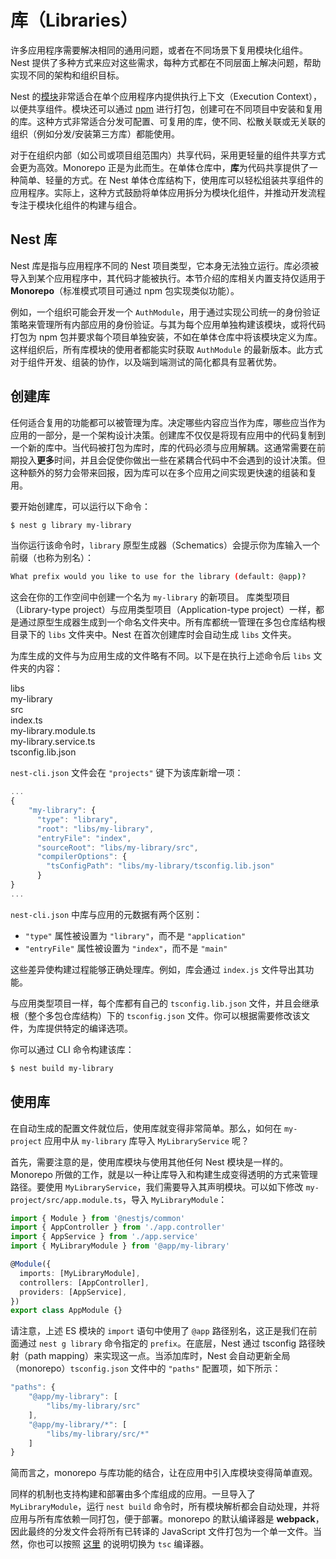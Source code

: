 # 库（Libraries）

许多应用程序需要解决相同的通用问题，或者在不同场景下复用模块化组件。Nest 提供了多种方式来应对这些需求，每种方式都在不同层面上解决问题，帮助实现不同的架构和组织目标。

Nest 的[模块](/modules)非常适合在单个应用程序内提供执行上下文（Execution Context），以便共享组件。模块还可以通过 [npm](https://npmjs.com) 进行打包，创建可在不同项目中安装和复用的库。这种方式非常适合分发可配置、可复用的库，使不同、松散关联或无关联的组织（例如分发/安装第三方库）都能使用。

对于在组织内部（如公司或项目组范围内）共享代码，采用更轻量的组件共享方式会更为高效。Monorepo 正是为此而生。在单体仓库中，**库**为代码共享提供了一种简单、轻量的方式。在 Nest 单体仓库结构下，使用库可以轻松组装共享组件的应用程序。实际上，这种方式鼓励将单体应用拆分为模块化组件，并推动开发流程专注于模块化组件的构建与组合。

## Nest 库

Nest 库是指与应用程序不同的 Nest 项目类型，它本身无法独立运行。库必须被导入到某个应用程序中，其代码才能被执行。本节介绍的库相关内置支持仅适用于**Monorepo**（标准模式项目可通过 npm 包实现类似功能）。

例如，一个组织可能会开发一个 `AuthModule`，用于通过实现公司统一的身份验证策略来管理所有内部应用的身份验证。与其为每个应用单独构建该模块，或将代码打包为 npm 包并要求每个项目单独安装，不如在单体仓库中将该模块定义为库。这样组织后，所有库模块的使用者都能实时获取 `AuthModule` 的最新版本。此方式对于组件开发、组装的协作，以及端到端测试的简化都具有显著优势。

## 创建库

任何适合复用的功能都可以被管理为库。决定哪些内容应当作为库，哪些应当作为应用的一部分，是一个架构设计决策。创建库不仅仅是将现有应用中的代码复制到一个新的库中。当代码被打包为库时，库的代码必须与应用解耦。这通常需要在前期投入**更多**时间，并且会促使你做出一些在紧耦合代码中不会遇到的设计决策。但这种额外的努力会带来回报，因为库可以在多个应用之间实现更快速的组装和复用。

要开始创建库，可以运行以下命令：

```bash
$ nest g library my-library
```

当你运行该命令时，`library` 原型生成器（Schematics）会提示你为库输入一个前缀（也称为别名）：

```bash
What prefix would you like to use for the library (default: @app)?
```

这会在你的工作空间中创建一个名为 `my-library` 的新项目。
库类型项目（Library-type project）与应用类型项目（Application-type project）一样，都是通过原型生成器生成到一个命名文件夹中。所有库都统一管理在多包仓库结构根目录下的 `libs` 文件夹中。Nest 在首次创建库时会自动生成 `libs` 文件夹。

为库生成的文件与为应用生成的文件略有不同。以下是在执行上述命令后 `libs` 文件夹的内容：

<div class="file-tree">
  <div class="item">libs</div>
  <div class="children">
    <div class="item">my-library</div>
    <div class="children">
      <div class="item">src</div>
      <div class="children">
        <div class="item">index.ts</div>
        <div class="item">my-library.module.ts</div>
        <div class="item">my-library.service.ts</div>
      </div>
      <div class="item">tsconfig.lib.json</div>
    </div>
  </div>
</div>

`nest-cli.json` 文件会在 `"projects"` 键下为该库新增一项：

```javascript
...
{
    "my-library": {
      "type": "library",
      "root": "libs/my-library",
      "entryFile": "index",
      "sourceRoot": "libs/my-library/src",
      "compilerOptions": {
        "tsConfigPath": "libs/my-library/tsconfig.lib.json"
      }
}
...
```

`nest-cli.json` 中库与应用的元数据有两个区别：

- `"type"` 属性被设置为 `"library"`，而不是 `"application"`
- `"entryFile"` 属性被设置为 `"index"`，而不是 `"main"`

这些差异使构建过程能够正确处理库。例如，库会通过 `index.js` 文件导出其功能。

与应用类型项目一样，每个库都有自己的 `tsconfig.lib.json` 文件，并且会继承根（整个多包仓库结构）下的 `tsconfig.json` 文件。你可以根据需要修改该文件，为库提供特定的编译选项。

你可以通过 CLI 命令构建该库：

```bash
$ nest build my-library
```

## 使用库

在自动生成的配置文件就位后，使用库就变得非常简单。那么，如何在 `my-project` 应用中从 `my-library` 库导入 `MyLibraryService` 呢？

首先，需要注意的是，使用库模块与使用其他任何 Nest 模块是一样的。Monorepo 所做的工作，就是以一种让库导入和构建生成变得透明的方式来管理路径。要使用 `MyLibraryService`，我们需要导入其声明模块。可以如下修改 `my-project/src/app.module.ts`，导入 `MyLibraryModule`：

```ts
import { Module } from '@nestjs/common'
import { AppController } from './app.controller'
import { AppService } from './app.service'
import { MyLibraryModule } from '@app/my-library'

@Module({
  imports: [MyLibraryModule],
  controllers: [AppController],
  providers: [AppService],
})
export class AppModule {}
```

请注意，上述 ES 模块的 `import` 语句中使用了 `@app` 路径别名，这正是我们在前面通过 `nest g library` 命令指定的 `prefix`。在底层，Nest 通过 tsconfig 路径映射（path mapping）来实现这一点。当添加库时，Nest 会自动更新全局（monorepo）`tsconfig.json` 文件中的 `"paths"` 配置项，如下所示：

```javascript
"paths": {
    "@app/my-library": [
        "libs/my-library/src"
    ],
    "@app/my-library/*": [
        "libs/my-library/src/*"
    ]
}
```

简而言之，monorepo 与库功能的结合，让在应用中引入库模块变得简单直观。

同样的机制也支持构建和部署由多个库组成的应用。一旦导入了 `MyLibraryModule`，运行 `nest build` 命令时，所有模块解析都会自动处理，并将应用与所有库依赖一同打包，便于部署。monorepo 的默认编译器是 **webpack**，因此最终的分发文件会将所有已转译的 JavaScript 文件打包为一个单一文件。当然，你也可以按照 [这里](https://docs.nestjs.com/cli/monorepo#global-compiler-options) 的说明切换为 `tsc` 编译器。
